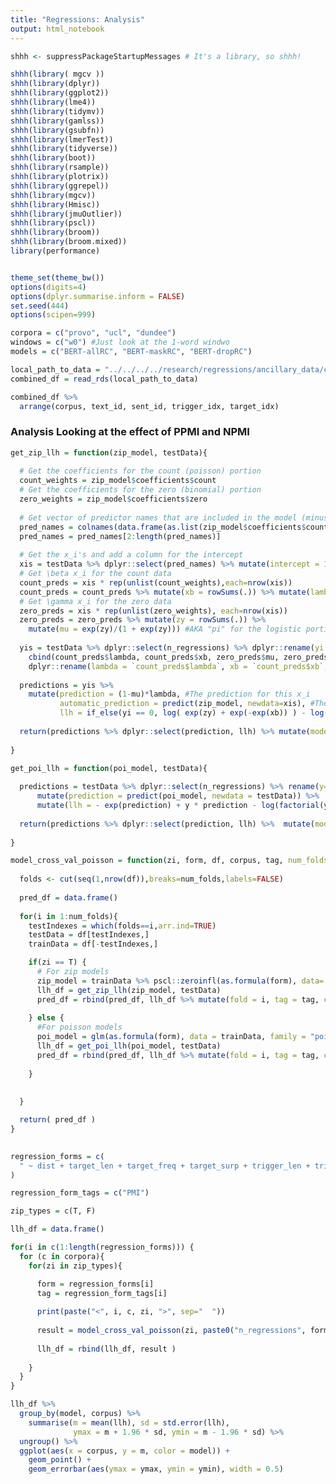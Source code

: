 ```yaml
---
title: "Regressions: Analysis"
output: html_notebook
---
```


```r
shhh <- suppressPackageStartupMessages # It's a library, so shhh!

shhh(library( mgcv ))
shhh(library(dplyr))
shhh(library(ggplot2))
shhh(library(lme4))
shhh(library(tidymv))
shhh(library(gamlss))
shhh(library(gsubfn))
shhh(library(lmerTest))
shhh(library(tidyverse))
shhh(library(boot))
shhh(library(rsample))
shhh(library(plotrix))
shhh(library(ggrepel))
shhh(library(mgcv))
shhh(library(Hmisc))
shhh(library(jmuOutlier))
shhh(library(pscl))
shhh(library(broom))
shhh(library(broom.mixed))
library(performance)


theme_set(theme_bw())
options(digits=4)
options(dplyr.summarise.inform = FALSE)
set.seed(444)
options(scipen=999)

corpora = c("provo", "ucl", "dundee")
windows = c("w0") #Just look at the 1-word windwo
models = c("BERT-allRC", "BERT-maskRC", "BERT-dropRC")
```

```r

local_path_to_data = "../../../../research/regressions/ancillary_data/combined_df_raw.csv"
combined_df = read_rds(local_path_to_data)

combined_df %>%
  arrange(corpus, text_id, sent_id, trigger_idx, target_idx)

```


### Analysis Looking at the effect of PPMI and NPMI

```r

get_zip_llh = function(zip_model, testData){
  
  # Get the coefficients for the count (poisson) portion
  count_weights = zip_model$coefficients$count
  # Get the coefficients for the zero (binomial) portion
  zero_weights = zip_model$coefficients$zero
  
  # Get vector of predictor names that are included in the model (minus the intercept)
  pred_names = colnames(data.frame(as.list(zip_model$coefficients$count)))
  pred_names = pred_names[2:length(pred_names)]
  
  # Get the x_i's and add a column for the intercept
  xis = testData %>% dplyr::select(pred_names) %>% mutate(intercept = 1) %>% relocate(intercept)
  # Get \beta x_i for the count data
  count_preds = xis * rep(unlist(count_weights),each=nrow(xis))
  count_preds = count_preds %>% mutate(xb = rowSums(.)) %>% mutate(lambda = exp(xb))
  # Get \gamma x_i for the zero data
  zero_preds = xis * rep(unlist(zero_weights), each=nrow(xis))
  zero_preds = zero_preds %>% mutate(zy = rowSums(.)) %>% 
    mutate(mu = exp(zy)/(1 + exp(zy))) #AKA "pi" for the logistic portion
  
  yis = testData %>% dplyr::select(n_regressions) %>% dplyr::rename(yi = n_regressions) %>%
    cbind(count_preds$lambda, count_preds$xb, zero_preds$mu, zero_preds$zy) %>%
    dplyr::rename(lambda = `count_preds$lambda`, xb = `count_preds$xb`, mu = `zero_preds$mu`, zy = `zero_preds$zy`)
  
  predictions = yis %>%
    mutate(prediction = (1-mu)*lambda, #The prediction for this x_i
           automatic_prediction = predict(zip_model, newdata=xis), #The prediction from built-in function to check we got the right value
           llh = if_else(yi == 0, log( exp(zy) + exp(-exp(xb)) ) - log(1 + exp(zy)),  ( ((yi * xb) - exp(xb)) - log(factorial(yi))) - log(1 + exp(zy)))) #The LLH of a ZIP model's prediction
           
  return(predictions %>% dplyr::select(prediction, llh) %>% mutate(model = "zip"))
           
}

```


```r

get_poi_llh = function(poi_model, testData){
  
  predictions = testData %>% dplyr::select(n_regressions) %>% rename(y=n_regressions) %>% 
      mutate(prediction = predict(poi_model, newdata = testData)) %>%
      mutate(llh = - exp(prediction) + y * prediction - log(factorial(y)))
  
  return(predictions %>% dplyr::select(prediction, llh) %>%  mutate(model = "poisson"))
           
}

```


```r


model_cross_val_poisson = function(zi, form, df, corpus, tag, num_folds=10){
  
  folds <- cut(seq(1,nrow(df)),breaks=num_folds,labels=FALSE)
  
  pred_df = data.frame()
  
  for(i in 1:num_folds){
    testIndexes = which(folds==i,arr.ind=TRUE)
    testData = df[testIndexes,]
    trainData = df[-testIndexes,]

    if(zi == T) {
      # For zip models
      zip_model = trainData %>% pscl::zeroinfl(as.formula(form), data=.)
      llh_df = get_zip_llh(zip_model, testData)
      pred_df = rbind(pred_df, llh_df %>% mutate(fold = i, tag = tag, corpus = c, zip = zi))
      
    } else {
      #For poisson models
      poi_model = glm(as.formula(form), data = trainData, family = "poisson")
      llh_df = get_poi_llh(poi_model, testData)
      pred_df = rbind(pred_df, llh_df %>% mutate(fold = i, tag = tag, corpus = c, zip = zi))
      
    }
    
    
  }

  return( pred_df )
}
    

```


```r

regression_forms = c(
  " ~ dist + target_len + target_freq + target_surp + trigger_len + trigger_freq + trigger_surp + pmi"
)

regression_form_tags = c("PMI")

zip_types = c(T, F)

llh_df = data.frame()

for(i in c(1:length(regression_forms))) {
  for (c in corpora){
    for(zi in zip_types){

      form = regression_forms[i]
      tag = regression_form_tags[i]
      
      print(paste("<", i, c, zi, ">", sep="  "))
      
      result = model_cross_val_poisson(zi, paste0("n_regressions", form), combined_df %>% filter(corpus == c, window == "w0"), corpus = c, tag = tag)
      
      llh_df = rbind(llh_df, result )
      
    }
  }
}


```

```r

llh_df %>%
  group_by(model, corpus) %>%
    summarise(m = mean(llh), sd = std.error(llh),
              ymax = m + 1.96 * sd, ymin = m - 1.96 * sd) %>%
  ungroup() %>%
  ggplot(aes(x = corpus, y = m, color = model)) +
    geom_point() +
    geom_errorbar(aes(ymax = ymax, ymin = ymin), width = 0.5)

```






